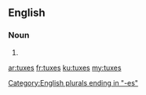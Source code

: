 ==English==

===Noun===
{{head|en|plural}}

# {{plural of|tux|lang=en}}

[[Category:English plurals ending in "-es"]]

[[ar:tuxes]]
[[fr:tuxes]]
[[ku:tuxes]]
[[my:tuxes]]